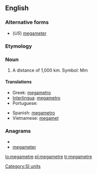 ==English==

===Alternative forms===
* (''US'') [[megameter]]

===Etymology===
{{prefix|mega|metre}}

===Noun===
{{en-noun}}

# A distance of 1,000 km. Symbol: Mm

====Translations====
{{trans-top|a distance of 1,000 km}}
* Greek: [[megametro]]
* [[Interlingua]]: [[megametro]]
* Portuguese: {{t+|pt|megâmetro|m}}
{{trans-mid}}
* Spanish: [[megametro]]
* Vietnamese: [[megamet]]
{{trans-bottom}}

===Anagrams===
* {{alphagram|aeeegmmrt}}
* [[megameter#English|megameter]]

[[Category:SI units]]

[[lo:megametre]]
[[pl:megametre]]
[[tr:megametre]]